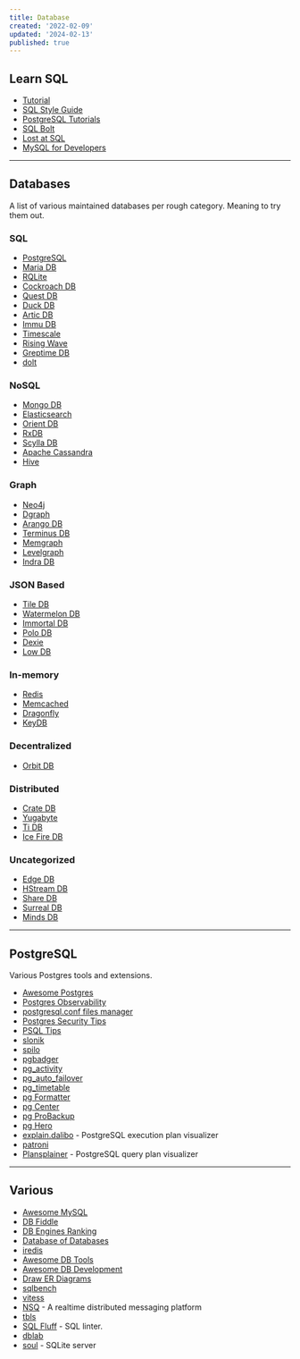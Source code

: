 ```yaml
---
title: Database
created: '2022-02-09'
updated: '2024-02-13'
published: true
---
```


## Learn SQL

-   [Tutorial](https://selectstarsql.com/)
-   [SQL Style Guide](https://www.sqlstyle.guide/)
-   [PostgreSQL Tutorials](https://www.crunchydata.com/developers/tutorials)
-   [SQL Bolt](https://sqlbolt.com/)
-   [Lost at SQL](https://lost-at-sql.therobinlord.com/)
-   [MySQL for Developers](https://planetscale.com/courses/mysql-for-developers/introduction/course-introduction)

---

## Databases

A list of various maintained databases per rough category. Meaning to try them out.

### SQL

-   [PostgreSQL](https://www.postgresql.org/)
-   [Maria DB](https://mariadb.org/)
-   [RQLite](https://github.com/rqlite/rqlite)
-   [Cockroach DB](https://www.cockroachlabs.com/product/)
-   [Quest DB](https://questdb.io/)
-   [Duck DB](https://duckdb.org/)
-   [Artic DB](https://github.com/polarsignals/arcticdb)
-   [Immu DB](https://github.com/codenotary/immudb)
-   [Timescale](https://www.timescale.com/)
-   [Rising Wave](https://github.com/singularity-data/risingwave)
-   [Greptime DB](https://github.com/grepTimeTeam/greptimedb)
-   [dolt](https://github.com/dolthub/dolt)

### NoSQL

-   [Mongo DB](https://mongodb.com/)
-   [Elasticsearch](https://www.elastic.co/elasticsearch/)
-   [Orient DB](https://github.com/orientechnologies/orientdb)
-   [RxDB](https://rxdb.info/)
-   [Scylla DB](https://www.scylladb.com/)
-   [Apache Cassandra](https://cassandra.apache.org/)
-   [Hive](https://github.com/hivedb/hive)

### Graph

-   [Neo4j](https://neo4j.com/)
-   [Dgraph](https://dgraph.io/)
-   [Arango DB](https://www.arangodb.com/)
-   [Terminus DB](https://github.com/terminusdb/terminusdb)
-   [Memgraph](https://github.com/memgraph/memgraph)
-   [Levelgraph](https://github.com/levelgraph/levelgraph)
-   [Indra DB](https://github.com/indradb/indradb)

### JSON Based

-   [Tile DB](https://tiledb.com/)
-   [Watermelon DB](https://github.com/Nozbe/WatermelonDB)
-   [Immortal DB](https://github.com/gruns/ImmortalDB)
-   [Polo DB](https://github.com/vincentdchan/PoloDB)
-   [Dexie](https://dexie.org/)
-   [Low DB](https://github.com/typicode/lowdb)

### In-memory

-   [Redis](https://redis.io/)
-   [Memcached](https://memcached.org/)
-   [Dragonfly](https://github.com/dragonflydb/dragonfly)
-   [KeyDB](https://github.com/Snapchat/KeyDB)

### Decentralized

-   [Orbit DB](https://github.com/orbitdb/orbit-db)

### Distributed

-   [Crate DB](https://crate.io/products/cratedb)
-   [Yugabyte](https://docs.yugabyte.com/latest/)
-   [Ti DB](https://docs.pingcap.com/tidb/stable)
-   [Ice Fire DB](https://github.com/IceFireDB/IceFireDB)

### Uncategorized

-   [Edge DB](https://www.edgedb.com/)
-   [HStream DB](https://hstream.io/)
-   [Share DB](https://share.github.io/sharedb/)
-   [Surreal DB](https://github.com/surrealdb/surrealdb)
-   [Minds DB](https://github.com/mindsdb/mindsdb)

---

## PostgreSQL

Various Postgres tools and extensions.

-   [Awesome Postgres](https://github.com/dhamaniasad/awesome-postgres)
-   [Postgres Observability](https://pgstats.dev/)
-   [postgresql.conf files manager](https://postgresqlco.nf/)
-   [Postgres Security Tips](https://www.cybertec-postgresql.com/en/postgresql-security-things-to-avoid-in-real-life/)
-   [PSQL Tips](https://psql-tips.org/psql_tips_all.html)
-   [slonik](https://github.com/gajus/slonik)
-   [spilo](https://github.com/zalando/spilo)
-   [pgbadger](https://github.com/darold/pgbadger)
-   [pg_activity](https://github.com/dalibo/pg_activity)
-   [pg_auto_failover](https://github.com/citusdata/pg_auto_failover)
-   [pg_timetable](https://github.com/cybertec-postgresql/pg_timetable)
-   [pg Formatter](https://github.com/darold/pgFormatter)
-   [pg Center](https://github.com/lesovsky/pgcenter)
-   [pg ProBackup](https://github.com/postgrespro/pg_probackup)
-   [pg Hero](https://github.com/ankane/pghero)
-   [explain.dalibo](https://explain.dalibo.com/) - PostgreSQL execution plan visualizer
-   [patroni](https://github.com/zalando/patroni)
-   [Plansplainer](https://plansplainer.com/) - PostgreSQL query plan visualizer

---

## Various

-   [Awesome MySQL](https://github.com/shlomi-noach/awesome-mysql)
-   [DB Fiddle](https://www.db-fiddle.com/)
-   [DB Engines Ranking](https://db-engines.com/en/ranking)
-   [Database of Databases](https://dbdb.io/)
-   [iredis](https://iredis.io/)
-   [Awesome DB Tools](https://github.com/mgramin/awesome-db-tools)
-   [Awesome DB Development](https://github.com/huachaohuang/awesome-dbdev)
-   [Draw ER Diagrams](https://dbdiagram.io/home)
-   [sqlbench](https://github.com/felixge/sqlbench)
-   [vitess](https://vitess.io/)
-   [NSQ](https://nsq.io/) - A realtime distributed messaging platform
-   [tbls](https://github.com/k1LoW/tbls)
-   [SQL Fluff](https://www.sqlfluff.com/) - SQL linter.
-   [dblab](https://github.com/danvergara/dblab)
-   [soul](https://github.com/thevahidal/soul) - SQLite server
